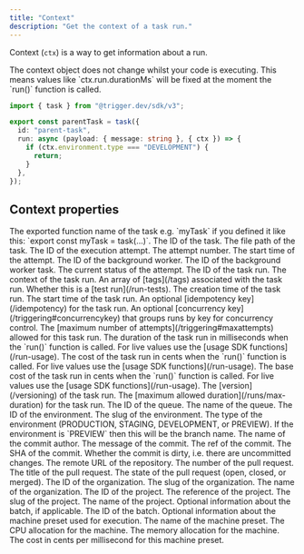 ```yaml
---
title: "Context"
description: "Get the context of a task run."
---
```


Context (`ctx`) is a way to get information about a run.

<Note>
  The context object does not change whilst your code is executing. This means values like
  `ctx.run.durationMs` will be fixed at the moment the `run()` function is called.
</Note>

<RequestExample>

```typescript Context example
import { task } from "@trigger.dev/sdk/v3";

export const parentTask = task({
  id: "parent-task",
  run: async (payload: { message: string }, { ctx }) => {
    if (ctx.environment.type === "DEVELOPMENT") {
      return;
    }
  },
});
```

</RequestExample>

## Context properties

<ResponseField name="task" type="object">
  <Expandable title="properties" defaultOpen={true}>
    <ResponseField name="exportName" type="string">
      The exported function name of the task e.g. `myTask` if you defined it like this: `export
      const myTask = task(...)`.
    </ResponseField>
    <ResponseField name="id" type="string">
      The ID of the task.
    </ResponseField>
    <ResponseField name="filePath" type="string">
      The file path of the task.
    </ResponseField>
  </Expandable>
</ResponseField>

<ResponseField name="attempt" type="object">
  <Expandable title="properties">
    <ResponseField name="id" type="string">
      The ID of the execution attempt.
    </ResponseField>
    <ResponseField name="number" type="number">
      The attempt number.
    </ResponseField>
    <ResponseField name="startedAt" type="date">
      The start time of the attempt.
    </ResponseField>
    <ResponseField name="backgroundWorkerId" type="string">
      The ID of the background worker.
    </ResponseField>
    <ResponseField name="backgroundWorkerTaskId" type="string">
      The ID of the background worker task.
    </ResponseField>
    <ResponseField name="status" type="string">
      The current status of the attempt.
    </ResponseField>
  </Expandable>
</ResponseField>

<ResponseField name="run" type="object">
  <Expandable title="properties">
    <ResponseField name="id" type="string">
      The ID of the task run.
    </ResponseField>
    <ResponseField name="context" type="any" optional>
      The context of the task run.
    </ResponseField>
    <ResponseField name="tags" type="array">
      An array of [tags](/tags) associated with the task run.
    </ResponseField>
    <ResponseField name="isTest" type="boolean">
      Whether this is a [test run](/run-tests).
    </ResponseField>
    <ResponseField name="createdAt" type="date">
      The creation time of the task run.
    </ResponseField>
    <ResponseField name="startedAt" type="date">
      The start time of the task run.
    </ResponseField>
    <ResponseField name="idempotencyKey" type="string" optional>
      An optional [idempotency key](/idempotency) for the task run.
    </ResponseField>
    <ResponseField name="concurrencyKey" type="string" optional>
      An optional [concurrency key](/triggering#concurrencykey) that groups runs by key for concurrency control.
    </ResponseField>
    <ResponseField name="maxAttempts" type="number" optional>
      The [maximum number of attempts](/triggering#maxattempts) allowed for this task run.
    </ResponseField>
    <ResponseField name="durationMs" type="number">
      The duration of the task run in milliseconds when the `run()` function is called. For live
      values use the [usage SDK functions](/run-usage).
    </ResponseField>
    <ResponseField name="costInCents" type="number">
      The cost of the task run in cents when the `run()` function is called. For live values use the
      [usage SDK functions](/run-usage).
    </ResponseField>
    <ResponseField name="baseCostInCents" type="number">
      The base cost of the task run in cents when the `run()` function is called. For live values
      use the [usage SDK functions](/run-usage).
    </ResponseField>
    <ResponseField name="version" type="string" optional>
      The [version](/versioning) of the task run.
    </ResponseField>
    <ResponseField name="maxDuration" type="number" optional>
      The [maximum allowed duration](/runs/max-duration) for the task run.
    </ResponseField>
  </Expandable>
</ResponseField>

<ResponseField name="queue" type="object">
  <Expandable title="properties">
    <ResponseField name="id" type="string">
      The ID of the queue.
    </ResponseField>
    <ResponseField name="name" type="string">
      The name of the queue.
    </ResponseField>
  </Expandable>
</ResponseField>

<ResponseField name="environment" type="object">
  <Expandable title="properties">
    <ResponseField name="id" type="string">
      The ID of the environment.
    </ResponseField>
    <ResponseField name="slug" type="string">
      The slug of the environment.
    </ResponseField>
    <ResponseField name="type" type="string">
      The type of the environment (PRODUCTION, STAGING, DEVELOPMENT, or PREVIEW).
    </ResponseField>
    <ResponseField name="branchName" type="string" optional>
      If the environment is `PREVIEW` then this will be the branch name.
    </ResponseField>
    <ResponseField name="git" type="object">
      <Expandable title="properties">
        <ResponseField name="commitAuthorName" type="string" optional>
          The name of the commit author.
        </ResponseField>
        <ResponseField name="commitMessage" type="string" optional>
          The message of the commit.
        </ResponseField>
        <ResponseField name="commitRef" type="string" optional>
          The ref of the commit.
        </ResponseField>
        <ResponseField name="commitSha" type="string" optional>
          The SHA of the commit.
        </ResponseField>
        <ResponseField name="dirty" type="boolean" optional>
          Whether the commit is dirty, i.e. there are uncommitted changes.
        </ResponseField>
        <ResponseField name="remoteUrl" type="string" optional>
          The remote URL of the repository.
        </ResponseField>
        <ResponseField name="pullRequestNumber" type="number" optional>
          The number of the pull request.
        </ResponseField>
        <ResponseField name="pullRequestTitle" type="string" optional>
          The title of the pull request.
        </ResponseField>
        <ResponseField name="pullRequestState" type="string" optional>
          The state of the pull request (open, closed, or merged).
        </ResponseField>
      </Expandable>
    </ResponseField>
  </Expandable>
</ResponseField>

<ResponseField name="organization" type="object">
  <Expandable title="properties">
    <ResponseField name="id" type="string">
      The ID of the organization.
    </ResponseField>
    <ResponseField name="slug" type="string">
      The slug of the organization.
    </ResponseField>
    <ResponseField name="name" type="string">
      The name of the organization.
    </ResponseField>
  </Expandable>
</ResponseField>

<ResponseField name="project" type="object">
  <Expandable title="properties">
    <ResponseField name="id" type="string">
      The ID of the project.
    </ResponseField>
    <ResponseField name="ref" type="string">
      The reference of the project.
    </ResponseField>
    <ResponseField name="slug" type="string">
      The slug of the project.
    </ResponseField>
    <ResponseField name="name" type="string">
      The name of the project.
    </ResponseField>
  </Expandable>
</ResponseField>

<ResponseField name="batch" type="object" optional>
  Optional information about the batch, if applicable.
  <Expandable title="properties">
    <ResponseField name="id" type="string">
      The ID of the batch.
    </ResponseField>
  </Expandable>
</ResponseField>

<ResponseField name="machine" type="object" optional>
  Optional information about the machine preset used for execution.
  <Expandable title="properties">
    <ResponseField name="name" type="string">
      The name of the machine preset.
    </ResponseField>
    <ResponseField name="cpu" type="number">
      The CPU allocation for the machine.
    </ResponseField>
    <ResponseField name="memory" type="number">
      The memory allocation for the machine.
    </ResponseField>
    <ResponseField name="centsPerMs" type="number">
      The cost in cents per millisecond for this machine preset.
    </ResponseField>
  </Expandable>
</ResponseField>

